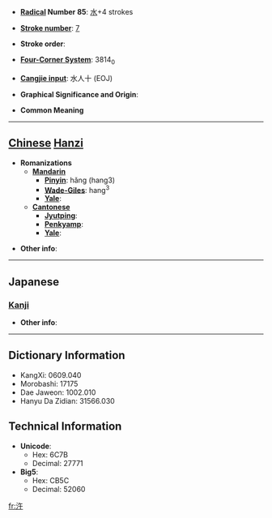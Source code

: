 * '''[[Wiktionary:Chinese radical index| Radical]] Number 85''': [[Wiktionary:Chinese radical index 水|水]]+4 strokes

* '''[[Wiktionary:Chinese total strokes index|Stroke number]]''': [[Wiktionary:Chinese total strokes index 7|7]]

* '''Stroke order''': 

* '''[[Wiktionary:Chinese four corner index|Four-Corner System]]''': 3814<sub>0</sub>

* '''[[Wiktionary:Chinese Cangjie index|Cangjie input]]''': 水人十 (EOJ)

* '''Graphical Significance and Origin''': 

* '''Common Meaning'''

----

== [[Chinese]] [[Hanzi]] ==

* '''Romanizations'''
** '''[[Mandarin]]'''
*** '''[[Pinyin]]''': hǎng (hang3)
*** '''[[Wade-Giles]]''': hang<sup>3</sup>
*** '''[[Yale]]''': 
** '''[[Cantonese]]'''
*** '''[[Jyutping]]''':
*** '''[[Penkyamp]]''': 
*** '''[[Yale]]''': 

* '''Other info''': 

----

==Japanese==
===[[Kanji]]===
{{kanji|on readings=[[こ]] (ko)|kun readings=[[ほとり]] (hotori)}}

* '''Other info''':  

----

== Dictionary Information ==

* KangXi: 0609.040
* Morobashi: 17175
* Dae Jaweon: 1002.010
* Hanyu Da Zidian: 31566.030

== Technical Information ==

* '''Unicode''':
** Hex: 6C7B
** Decimal: 27771
* '''Big5''':
** Hex: CB5C
** Decimal: 52060

[[fr:汻]]
